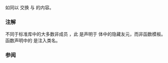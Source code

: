 {{cpp/experimental/ranges/title|swap {{small|(ranges::tagged)}}}}
{{cpp/experimental/ranges/utility/tagged/navbar}}
{{ddcl|1=
friend constexpr void swap( tagged&amp; lhs, tagged&amp; rhs ) noexcept(noexcept(lhs.swap(rhs)))
    requires Swappable&lt;Base&gt;;
}}

如同以 {{c|lhs.swap(rhs);}} 交换 {{c|*this}} 与 {{c|rhs}} 的内容。

{{cpp/hidden friend|tagged}}

=== 注解 ===
不同于标准库中的大多数非成员 {{tt|swap}}，此 {{tt|swap}} 是声明于 {{tt|tagged}} 体中的隐藏友元，而非函数模板。函数声明中的 {{tt|tagged}} 是注入类名。

=== 参阅 ===
{{dsc begin}}
{{dsc inc|cpp/experimental/ranges/utility/tagged/dsc swap}}
{{dsc end}}

{{langlinks|en|ja}}